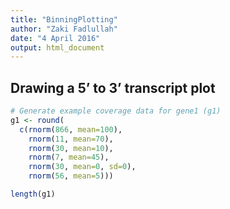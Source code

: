 ```yaml
---
title: "BinningPlotting"
author: "Zaki Fadlullah"
date: "4 April 2016"
output: html_document
---
```


## Drawing a 5' to 3' transcript plot

```r
# Generate example coverage data for gene1 (g1)
g1 <- round(
  c(rnorm(866, mean=100),
    rnorm(11, mean=70),
    rnorm(30, mean=10),
    rnorm(7, mean=45),
    rnorm(30, mean=0, sd=0),
    rnorm(56, mean=5)))

length(g1)
```




